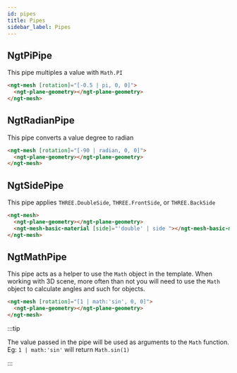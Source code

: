 ```yaml
---
id: pipes
title: Pipes
sidebar_label: Pipes
---
```


## NgtPiPipe

This pipe multiples a value with `Math.PI`

```html
<ngt-mesh [rotation]="[-0.5 | pi, 0, 0]">
  <ngt-plane-geometry></ngt-plane-geometry>
</ngt-mesh>
```

## NgtRadianPipe

This pipe converts a value degree to radian

```html
<ngt-mesh [rotation]="[-90 | radian, 0, 0]">
  <ngt-plane-geometry></ngt-plane-geometry>
</ngt-mesh>
```

## NgtSidePipe

This pipe applies `THREE.DoubleSide`, `THREE.FrontSide`, or `THREE.BackSide`

```html
<ngt-mesh>
  <ngt-plane-geometry></ngt-plane-geometry>
  <ngt-mesh-basic-material [side]="'double' | side "></ngt-mesh-basic-material>
</ngt-mesh>
```

## NgtMathPipe

This pipe acts as a helper to use the `Math` object in the template. When working with 3D scene, more often than not you will need to use the `Math` object to calculate angles and such for objects.

```html
<ngt-mesh [rotation]="[1 | math:'sin', 0, 0]">
  <ngt-plane-geometry></ngt-plane-geometry>
</ngt-mesh>
```

:::tip

The value passed in the pipe will be used as arguments to the `Math` function. Eg: `1 | math:'sin'` will return `Math.sin(1)`

:::
